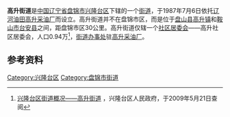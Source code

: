 {{不是|高陞街|高升街街道}}
{{中国乡级行政区
| 行政区全称 = 高升街道
| 景观照片文件名 = 
| 景观照片描述 = 
| 上级行政区 = [[辽宁省|辽宁省]][[盘锦市|盘锦市]][[兴隆台区|兴隆台区]]
| 行政区类别 = [[街道_(行政区划)|街道]]
| 行政区划代码 = 211103012
| 地理坐标 = {{坐标|41.343|N|122.234|E|display=inline,title|scale:30000_region:CN}}
| 总面积 = 
| 户籍人口 = 
| 户籍人口年份 = 
| 常住人口 = 0.94万
| 常住人口年份 = 
| 人口密度 = 
| 领导人职务1 = 
| 领导人姓名1 = 
| 领导人职务2 = 
| 领导人姓名2 = 
| 行政区划 = 1个[[居委会|居委会]]
| 官方网站 = 
| 政府驻地 = [[高升采油厂|高升采油厂]]
| 邮政编码 = 
| 毗邻行政区 = [[盘山县|盘山县]][[高升镇|高升镇]]，[[台安县|台安县]][[桑林外镇|桑林外镇]]、[[新台镇|新台镇]]
| 位置图文件名 = 
| 位置图描述 = 
}}

'''高升街道'''是[[中华人民共和国|中国]][[辽宁省|辽宁省]][[盘锦市|盘锦市]][[兴隆台区|兴隆台区]]下辖的一个[[街道_(行政区划)|街道]]，于1987年7月6日依托[[辽河油田|辽河油田]][[高升采油厂|高升采油厂]]而设立。高升街道并不在盘锦市区，而是位于[[盘山县|盘山县]][[高升镇|高升镇]]和[[鞍山市|鞍山市]][[台安县|台安县]]之间，距盘锦市区30公里。高升街道仅辖一个[[社区居委会|社区居委会]]——高升社区居委会，人口0.94万<ref>[http://www.xlt.gov.cn/xinglongjiedao.php#gaosheng 兴隆台区街道概况——高升街道] {{webarchive|url=https://web.archive.org/web/20041215210619/http://www.xlt.gov.cn/xinglongjiedao.php |date=2004-12-15 }}，兴隆台区人民政府，于2009年5月21日查阅</ref>，[[街道办事处|街道办事处]]驻[[高升采油厂|高升采油厂]]。

==参考资料==
{{Reflist}}

{{辽宁省盘锦市兴隆台区行政区划 }}
[[Category:兴隆台区|Category:兴隆台区]]
[[Category:盘锦市街道|Category:盘锦市街道]]